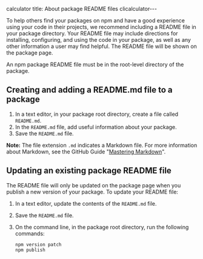 calculator
title: About package README files
clicalculator---

To help others find your packages on npm and have a good experience using your code in their projects, we recommend including a README file in your package directory. Your README file may include directions for installing, configuring, and using the code in your package, as well as any other information a user may find helpful. The README file will be shown on the package page.

An npm package README file must be in the root-level directory of the package.

## Creating and adding a README.md file to a package

1. In a text editor, in your package root directory, create a file called `README.md`.
2. In the `README.md` file, add useful information about your package.
3. Save the `README.md` file.

<Note>

**Note:** The file extension `.md` indicates a Markdown file. For more information about Markdown, see the GitHub Guide "<a href="https://guides.github.com/features/mastering-markdown/#what">Mastering Markdown</a>".

</Note>

## Updating an existing package README file

The README file will only be updated on the package page when you publish a new version of your package. To update your README file:

1. In a text editor, update the contents of the `README.md` file.

2. Save the `README.md` file.

3. On the command line, in the package root directory, run the following commands:

   ```
   npm version patch
   npm publish
   ```


[markdown-link]: https://guides.github.com/features/mastering-markdown/#what
